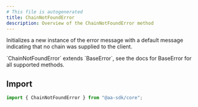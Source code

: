 ```yaml
---
# This file is autogenerated
title: ChainNotFoundError
description: Overview of the ChainNotFoundError method
---
```


Initializes a new instance of the error message with a default message indicating that no chain was supplied to the client.

<Note>
  `ChainNotFoundError` extends `BaseError`, see the docs for BaseError for all
  supported methods.
</Note>

## Import

```ts
import { ChainNotFoundError } from "@aa-sdk/core";
```
